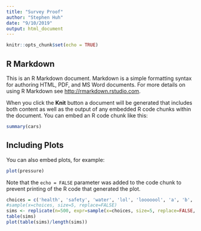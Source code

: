 ```yaml
---
title: "Survey Proof"
author: "Stephen Huh"
date: "9/10/2019"
output: html_document
---
```


```r
knitr::opts_chunk$set(echo = TRUE)
```

## R Markdown

This is an R Markdown document. Markdown is a simple formatting syntax for authoring HTML, PDF, and MS Word documents. For more details on using R Markdown see <http://rmarkdown.rstudio.com>.

When you click the **Knit** button a document will be generated that includes both content as well as the output of any embedded R code chunks within the document. You can embed an R code chunk like this:

```r
summary(cars)
```

## Including Plots

You can also embed plots, for example:

```r
plot(pressure)
```

Note that the `echo = FALSE` parameter was added to the code chunk to prevent printing of the R code that generated the plot.

```r
choices = c('health', 'safety', 'water', 'lol', 'looooool', 'a', 'b', 'c', 'd', 'e', 'f', 'g', 'h', 'i') # 14 choices
#sample(x=choices, size=5, replace=FALSE)
sims <- replicate(n=500, expr=sample(x=choices, size=5, replace=FALSE, prob=c(2,2,2,1,1,1,1,1,1,1,1,1,1,1)/14)) #simulate 20 surveys
table(sims)
plot(table(sims)/length(sims))
```